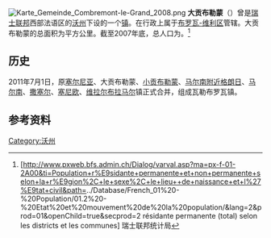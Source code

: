 [[File:Karte_Gemeinde_Combremont-le-Grand_2008.png|thumb]]
'''大贡布勒蒙'''（{{lang-fr|Combremont-le-Grand}}）曾是[[瑞士联邦|瑞士联邦]]西部法语区的[[沃州|沃州]]下设的一个[[瑞士市镇|镇]]。在行政上属于[[布罗瓦-维利区|布罗瓦-维利区]]管辖。大贡布勒蒙的总面积为{{smn|6.60|5|100}}平方公里。截至2007年底，总人口为{{smn|283|6}}。<ref>{{fr}}[http://www.pxweb.bfs.admin.ch/Dialog/varval.asp?ma=px-f-01-2A00&ti=Population+r%E9sidante+permanente+et+non+permanente+selon+la+r%E9gion%2C+le+sexe%2C+le+lieu++de+naissance+et+l%27%E9tat+civil&path=../Database/French_01%20-%20Population/01.2%20-%20Etat%20et%20mouvement%20de%20la%20population/&lang=2&prod=01&openChild=true&secprod=2 résidante permanente (total) selon les districts et les communes] {{Wayback|url=http://www.pxweb.bfs.admin.ch/Dialog/varval.asp?ma=px-f-01-2A00&ti=Population+r%E9sidante+permanente+et+non+permanente+selon+la+r%E9gion%2C+le+sexe%2C+le+lieu++de+naissance+et+l%27%E9tat+civil&path=..%2FDatabase%2FFrench_01%20-%20Population%2F01.2%20-%20Etat%20et%20mouvement%20de%20la%20population%2F&lang=2&prod=01&openChild=true&secprod=2 |date=20150102165023 }} 瑞士联邦统计局</ref>

==历史==
2011年7月1日，原[[塞尔尼亚|塞尔尼亚]]、大贡布勒蒙、[[小贡布勒蒙|小贡布勒蒙]]、[[马尔南附近格朗日|马尔南附近格朗日]]、[[马尔南|马尔南]]、[[撒塞尔|撒塞尔]]、[[塞尼欧|塞尼欧]]、[[维拉尔布拉马尔|维拉尔布拉马尔]]镇正式合并，组成瓦勒布罗瓦镇。

==参考资料==
{{reflist}}

{{DEFAULTSORT:Combremont-le-Grand}}
[[Category:沃州|Category:沃州]]